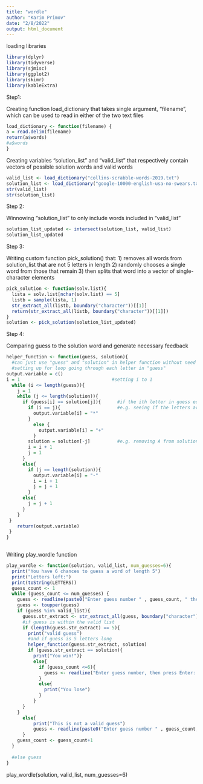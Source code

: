 ```yaml
---
title: "wordle"
author: "Karim Primov"
date: "2/8/2022"
output: html_document
---
```



loading libraries
```r
library(dplyr)
library(tidyverse)
library(sjmisc)
library(ggplot2)
library(skimr)
library(kableExtra)
```


Step1:

Creating function load_dictionary that takes single argument, "filename", which can be used to read in either of the two text files
```r
load_dictionary <- function(filename) {
a = read.delim(filename) 
return(a$words) 
#a$words
}
```


Creating variables "solution_list" and "valid_list" that respectively contain vectors of possible solution words and valid words
```r
valid_list <- load_dictionary("collins-scrabble-words-2019.txt")
solution_list <- load_dictionary("google-10000-english-usa-no-swears.txt")
str(valid_list)
str(solution_list)
```

Step 2:

Winnowing "solution_list" to only include words included in "valid_list"
```r
solution_list_updated <- intersect(solution_list, valid_list)
solution_list_updated
```

Step 3:

Writing custom function pick_solution() that:
1) removes all words from solution_list that are not 5 letters in length 
2) randomly chooses a single word from those that remain 
3) then splits that word into a vector of single-character elements
```r
pick_solution <- function(solv.list){
  lista = solv.list[nchar(solv.list) == 5]
  listb = sample(lista, 1)
  str_extract_all(listb, boundary("character"))[[1]]
  return(str_extract_all(listb, boundary("character"))[[1]])
}
solution <- pick_solution(solution_list_updated)
```


Step 4:

Comparing guess to the solution word and generate necessary feedback
```r
helper_function <- function(guess, solution){
  #can just use "guess" and "solution" in helper function without need to split them into vectors 
  #setting up for loop going through each letter in "guess"
output.variable = c()
i = 1                                  #setting i to 1
  while (i <= length(guess)){ 
    j = 1
    while (j <= length(solution)){   
      if (guess[i] == solution[j]){      #if the ith letter in guess equal to the jth letter in solution
        if (i == j){                     #e.g. seeing if the letters are at the same position within both the guess and solution vector
          output.variable[i] = "*"
        }
          else {
            output.variable[i] = "+"
          }
        solution = solution[-j]          #e.g. removing A from solution word "PLANE" when A is found in guess "APPLE" 
        i = i + 1
        j = 1
      }
      else{                              
        if (j == length(solution)){
          output.variable[i] = "-"
          i = i + 1
          j = j + 1
        }
      else{
        j = j + 1
      }
    }
 }
    return(output.variable)
 }
}
  
```


Writing play_wordle function
```r
play_wordle <- function(solution, valid_list, num_guesses=6){
  print("You have 6 chances to guess a word of length 5")
  print("Letters left:")
  print(toString(LETTERS))
  guess_count <- 1
  while (guess_count <= num_guesses) {
    guess <- readline(paste0("Enter guess number " , guess_count, " then press Enter: "))
    guess <- toupper(guess)
    if (guess %in% valid_list){ 
      guess.str_extract <- str_extract_all(guess, boundary("character"))[[1]]    #split the guess word into a vector of length 5
      #if guess is within the valid list 
      if (length(guess.str_extract) == 5){
        print("valid guess")
        #and if guess is 5 letters long 
        helper_function(guess.str_extract, solution)                               #use helper function to evaluate guess vs. solution
        if (guess.str_extract == solution){                                        #if helper function's output == solution
          print("You win!")}                                                      #then player wins the game
          else{                                                                   #otherwise,
            if (guess_count <=6){                                                 #if the number of guesses left is still less than 6
              guess <- readline("Enter guess number, then press Enter: ")         #then player has another chance to guess
            }
            else{                                                                #otherwise,
              print("You lose")                                                  #print "You lose"
            }
          }
      }
    }
      else{
          print("This is not a valid guess")
          guess <- readline(paste0("Enter guess number " , guess_count, " then press Enter: "))
      }
    guess_count <- guess_count+1
  }
    
  #else guess
}

```

play_wordle(solution, valid_list, num_guesses=6)


